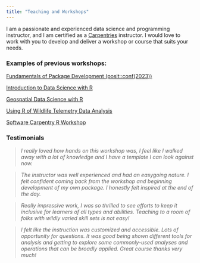 ```yaml
---
title: "Teaching and Workshops"
---
```


I am a passionate and experienced data science and programming instructor, and 
I am certified as a [Carpentries](https://carpentries.org) instructor. I would 
love to work with you to develop and deliver a workshop or course that suits 
your needs.

### Examples of previous workshops:

[Fundamentals of Package Development (posit::conf(2023))](https://posit-conf-2023.github.io/pkg-dev/)

[Introduction to Data Science with R](https://bcgov.github.io/ds-cop-intro-to-r/)

[Geospatial Data Science with R](https://github.com/bcgov/bcgov-r-geo-workshop)

[Using R of Wildlife Telemetry Data Analysis](https://ninoxconsulting.github.io/r-telemetry-workshop-nov-2023/)

[Software Carpentry R Workshop](https://jpwrobinson.github.io/2016-12-07/)

### Testimonials

> _I really loved how hands on this workshop was, I feel like I walked away with a lot of knowledge and I have a template I can look against now._

> _The instructor was well experienced and had an easygoing nature. I felt confident coming back from the workshop and beginning development of my own package. I honestly felt inspired at the end of the day._

> _Really impressive work, I was so thrilled to see efforts to keep it inclusive for learners of all types and abilities. Teaching to a room of folks with wildly varied skill sets is not easy!_

> _I felt like the instruction was customized and accessible. Lots of opportunity for questions. It was good being shown different tools for analysis and getting to explore some commonly-used analyses and operations that can be broadly applied. Great course thanks very much!_
